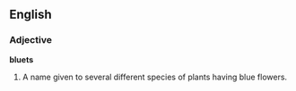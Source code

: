 ==English==

===Adjective===

'''bluets'''

#A name given to several different species of plants having blue flowers.